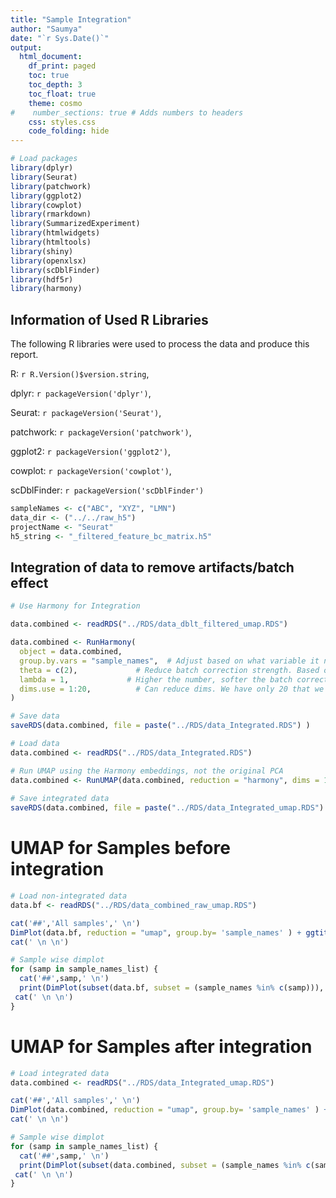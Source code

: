 ```yaml
---
title: "Sample Integration"
author: "Saumya"
date: "`r Sys.Date()`"
output:
  html_document:
    df_print: paged
    toc: true
    toc_depth: 3
    toc_float: true
    theme: cosmo
#    number_sections: true # Adds numbers to headers
    css: styles.css
    code_folding: hide
---
```


```r
# Load packages
library(dplyr)
library(Seurat)
library(patchwork)
library(ggplot2)
library(cowplot)
library(rmarkdown)
library(SummarizedExperiment)
library(htmlwidgets)
library(htmltools)
library(shiny)
library(openxlsx)
library(scDblFinder)
library(hdf5r)
library(harmony)
```

<!-- Information of Used Library -->
## Information of Used R Libraries

The following R libraries were used to process the data and produce this report.

R: `r R.Version()$version.string`,

dplyr: `r packageVersion('dplyr')`, 

Seurat: `r packageVersion('Seurat')`, 

patchwork: `r packageVersion('patchwork')`, 

ggplot2: `r packageVersion('ggplot2')`, 

cowplot: `r packageVersion('cowplot')`,

scDblFinder: `r packageVersion('scDblFinder')`

```r
sampleNames <- c("ABC", "XYZ", "LMN")
data_dir <- ("../../raw_h5")
projectName <- "Seurat"
h5_string <- "_filtered_feature_bc_matrix.h5"
```

## Integration of data to remove artifacts/batch effect

```r
# Use Harmony for Integration

data.combined <- readRDS("../RDS/data_dblt_filtered_umap.RDS")

data.combined <- RunHarmony(
  object = data.combined,
  group.by.vars = "sample_names",  # Adjust based on what variable it needs to be integrated on
  theta = c(2),             # Reduce batch correction strength. Based on number of group.by.vars. Default is 2
  lambda = 1,             # Higher the number, softer the batch correction. Default = 1
  dims.use = 1:20,          # Can reduce dims. We have only 20 that we chose according to the ElbowPlot
)

# Save data
saveRDS(data.combined, file = paste("../RDS/data_Integrated.RDS") )
```

```r
# Load data
data.combined <- readRDS("../RDS/data_Integrated.RDS")
```


```r
# Run UMAP using the Harmony embeddings, not the original PCA
data.combined <- RunUMAP(data.combined, reduction = "harmony", dims = 1:20)
 
# Save integrated data
saveRDS(data.combined, file = paste("../RDS/data_Integrated_umap.RDS") )
```


# UMAP for Samples before integration {.tabset}

```r
# Load non-integrated data
data.bf <- readRDS("../RDS/data_combined_raw_umap.RDS")

cat('##','All samples',' \n')
DimPlot(data.bf, reduction = "umap", group.by= 'sample_names' ) + ggtitle('Samples before integration')+ theme(legend.position = "none")
cat(' \n \n')

# Sample wise dimplot
for (samp in sample_names_list) {
  cat('##',samp,' \n')
  print(DimPlot(subset(data.bf, subset = (sample_names %in% c(samp))), reduction = "umap") + ggtitle(samp))
 cat(' \n \n')
}
```

# UMAP for Samples after integration {.tabset}

```r
# Load integrated data
data.combined <- readRDS("../RDS/data_Integrated_umap.RDS")

cat('##','All samples',' \n')
DimPlot(data.combined, reduction = "umap", group.by= 'sample_names' ) + ggtitle('Samples after integration') + theme(legend.position = "none") 
cat(' \n \n')

# Sample wise dimplot
for (samp in sample_names_list) {
  cat('##',samp,' \n')
  print(DimPlot(subset(data.combined, subset = (sample_names %in% c(samp))), reduction = "umap") + ggtitle(samp))
 cat(' \n \n')
}
```





